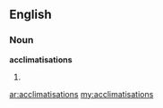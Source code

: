==English==

===Noun===
'''acclimatisations'''

# {{plural of|[[acclimatisation]]}}

[[ar:acclimatisations]]
[[my:acclimatisations]]
